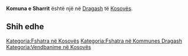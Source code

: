 {{Fshat në 
 | Emri                = Komuna e Sharrit
 | EmriAlt                = 
 | NAME_SHORT_FORM=      
 | NAME_GENERIC=      
 | NAME_SORT_NAME_RO=      KOMUNAESHARRIT
 | FULL_NAME_RO = Komuna e Sharrit
 | FULL_NAME_ND_RO=Komuna e Sharrit
 | SORT_NAME_RG=SHARRIT KOMUNAE
 | FULL_NAME_RG=Sharrit, Komuna e
 | FULL_NAME_ND_RG=Sharrit, Komuna e
 | SRP_NAME_SHORT_FORM=      
 | SRP_NAME_GENERIC=      
 | SRP_NAME_SORT_NAME_RO=      
 | SRP_FULL_NAME_RO = 
 | SRP_FULL_NAME_ND_RO=
 | SRP_SORT_NAME_RG=
 | SRP_FULL_NAME_RG=
 | SRP_FULL_NAME_ND_RG=
 | Emri (Rasa dhanore) = 
 | Figura              = 
 | Shteti              = Kosovo
 | Komuna              = Dragash
 | Kodi postar         = 
 | Sipërfaqja          = 

 | Popullsia           = 

 | Regj. i popullsisë  = 
 | Dend. e popullsisë  = 
 | Faqja zyrtare       = 
 <!--- Koordinatat ----> 
 | Gjerësia            = 42
 | Gjatësia            = 20.65
 | Lartësia            = 
}}
'''Komuna e Sharrit''' është një [[]] në [[Dragash]] të [[Kosovës]].

<!-- == Gjeografia == -->
<!-- == Historia == -->
<!-- == Demografia == -->
== Shih edhe ==
{{Komuna Dragash}}
{{Kosovo-Administrata-Cung}}

[[Kategoria:Fshatra në Kosovës]]
[[Kategoria:Fshatra në Kommunes Dragash]]
[[Kategoria:Vendbanime në Kosovës]]